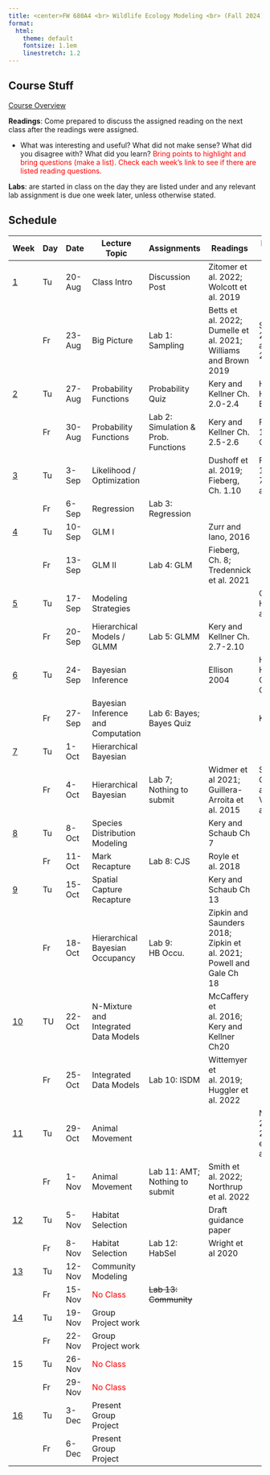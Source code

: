 ```yaml
---
title: <center>FW 680A4 <br> Wildlife Ecology Modeling <br> (Fall 2024)</center>
format:
  html: 
    theme: default
    fontsize: 1.1em
    linestretch: 1.2
---
```

## Course Stuff
```{=html}
<title>Schedule</title>
<style type="text/css">

code.r{
  font-size: 30px;
}
</style>

<a href="/FW680A4/CourseOverview.qmd">Course Overview</a></p>
```

**Readings**: Come prepared to discuss the assigned reading on the next class after the readings were assigned. 

- What was interesting and useful? What did not make sense? What did you disagree with? What did you learn? <span style="color:red">Bring points to highlight and bring questions (make a list). Check each week's link to see if there are listed reading questions.</span>

**Labs**: are started in class on the day they are listed under and any relevant lab assignment is due one week later, unless otherwise stated.

## Schedule 

Week                                  |	Day|	Date   | 	Lecture Topic                          | Assignments       |	   Readings                  |	Background Materials                           
--                                    | -- | --------  |---------------------                  | ----------------  |--------------------------     |------------------                                  
<a href="/FW680A4/week1.qmd">1</a>    | Tu | 20-Aug	 | Class Intro                             | Discussion Post   | Zitomer et al. 2022; Wolcott et al. 2019  |                                     
&nbsp;                                |	Fr | 23-Aug	 | Big Picture                             | Lab 1: Sampling   | Betts et al. 2022; Dumelle et al. 2021; Williams and Brown 2019 | Shmueli 2010; Arif and MacNeil 2022
<a href="/FW680A4/week2.qmd">2</a>    |	Tu | 27-Aug	 | Probability Functions                   | Probability Quiz  | Kery and Kellner Ch. 2.0-2.4          |   Hobbs and Hooten Ch.3; Bolker Ch. 4   
&nbsp;                                | Fr | 30-Aug	 | Probability Functions                   | Lab 2: Simulation & Prob. Functions   |   Kery and Kellner Ch. 2.5-2.6              | 	Fieberg Ch. 10; Bolker Ch. 6    
<a href="/FW680A4/week3.qmd">3</a>    |	Tu | 3-Sep	 | Likelihood / Optimization               |                   | Dushoff et al. 2019; Fieberg, Ch. 1.10    |  Fieberg Ch. 1; Bolker Ch. 7; Zurr et al. Ch. 2   
&nbsp;                                |	Fr | 6-Sep	 | Regression                              | Lab 3: Regression |                               |                                
<a href="/FW680A4/week4.qmd">4</a>    |	Tu | 10-Sep	 | GLM I                                   |                   | Zurr and Iano, 2016           |                                
&nbsp;                                |	Fr | 13-Sep	 | GLM II                                  | Lab 4: GLM        | Fieberg, Ch. 8; Tredennick et al. 2021  |                                
<a href="/FW680A4/week5.qmd">5</a>    |	Tu | 17-Sep	 | Modeling Strategies                     |                   |                               | Gelman and Hill Ch. 11 and 12              
&nbsp;                                |	Fr | 20-Sep	 | Hierarchical Models / GLMM              | Lab 5: GLMM       | Kery and Kellner Ch. 2.7-2.10 |                                
<a href="/FW680A4/week6.qmd">6</a>    |	Tu | 24-Sep	 | Bayesian Inference                      |                   | Ellison 2004                  | Hobbs and Hooten Ch.5.;Fieberg Ch. 11 & 12 
&nbsp;                                |	Fr | 27-Sep	 | Bayesian Inference and Computation      | Lab 6: Bayes; <br>Bayes Quiz  |                   |  Kurz, 2023                                
<a href="/FW680A4/week7.qmd">7</a>    |	Tu | 1-Oct	 | Hierarchical Bayesian                   |                   |                               |                                            
&nbsp;                                |	Fr | 4-Oct	 | Hierarchical Bayesian                   | Lab  7; <br>Nothing to submit | Widmer et al 2021; Guillera-Arroita et al. 2015 | Soley-Guardia et al. 2024; Valavi et al. 2021 
<a href="/FW680A4/week8.qmd">8</a>    |	Tu | 8-Oct	 | Species Distribution Modeling           |                   | Kery and Schaub Ch 7          |                                             			
&nbsp;                                |	Fr | 11-Oct	 | Mark Recapture                          | Lab 8: CJS        | Royle et al. 2018             |                                             			
<a href="/FW680A4/week9.qmd">9</a>    |	Tu | 15-Oct	 | Spatial Capture Recapture               |                   | Kery and Schaub Ch 13         |                                            
&nbsp;                                |	Fr | 18-Oct	 | Hierarchical Bayesian Occupancy         | Lab 9:<br>HB Occu.| Zipkin and Saunders 2018; Zipkin et al. 2021; Powell and Gale Ch 18  |
<a href="/FW680A4/week10.qmd">10</a>  | TU | 22-Oct  | N-Mixture and Integrated Data Models    |                   | McCaffery et al. 2016; Kery and Kellner Ch20         |                                               
&nbsp;                                | Fr | 25-Oct	 | Integrated Data Models                  | Lab 10: ISDM      | Wittemyer et al. 2019; Huggler et al. 2022                               	
<a href="/FW680A4/week11.qmd">11</a>  | Tu | 29-Oct	 | Animal Movement                         |                   |                               | Nathan et al 2008 and 2022; Signer et al 2018; and more  
&nbsp;                                | Fr | 1-Nov	 | Animal Movement                         | Lab 11: AMT; <br>Nothing to submit | Smith et al. 2022; Northrup et al. 2022|
<a href="/FW680A4/week11.qmd">12</a>  | Tu | 5-Nov	 | Habitat Selection                       |                   | Draft guidance paper          |              
&nbsp;                                | Fr | 8-Nov	 | Habitat Selection                       | Lab 12: HabSel    | Wright et al 2020             |              
<a href="/FW680A4/week11.qmd">13</a>  | Tu | 12-Nov	 | Community Modeling                      |                   |                               |              
&nbsp;                                | Fr | 15-Nov	 | <span style="color:red">No Class</span> | ~~Lab 13: Community~~ |                           |              
<a href="/FW680A4/week14.qmd">14</a>  | Tu | 19-Nov	 | Group Project work                      |                   |                               |              
&nbsp;                                | Fr | 22-Nov	 | Group Project work                      |                   |                               |              
15                                    | Tu | 26-Nov	 | <span style="color:red">No Class</span> |                   |                               |              
&nbsp;                                | Fr | 29-Nov	 | <span style="color:red">No Class</span> |                   |                               |              
<a href="/FW680A4/week16.qmd">16</a>  | Tu | 3-Dec	 | Present Group Project                   |                   |                               |              
&nbsp;                                | Fr | 6-Dec	 | Present Group Project                   |                   |                               |              
